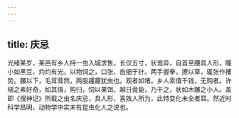 ```yaml
---
---
---
```

title: 庆忌
---



光绪某岁，某邑有乡人持一虫入城求售，长仅五寸，状诡异，自首至腰具人形，瞳小如黑豆，灼灼有光。以物饲之，口张，齿细于针。两手握拳，撩以草，辄张作攫势。腰以下，毛茸茸然，两股趯趯犹虫也。观者如堵。乡人索值千钱，无购者。许植之素好奇，如其值，购归，饲以果饵，越日竟毙，乃干之，状如木雕之小人。盖即《搜神记》所载之虫名庆忌，具人形，喜效人所为，此特变化未全者耳。然近时科学昌明，动物学中实未有昆虫化人之说也。